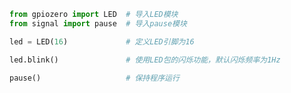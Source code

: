 ```py
from gpiozero import LED  # 导入LED模块
from signal import pause  # 导入pause模块

led = LED(16)             # 定义LED引脚为16

led.blink()               # 使用LED包的闪烁功能，默认闪烁频率为1Hz

pause()                   # 保持程序运行
```
